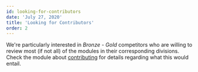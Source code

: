 ```yaml
---
id: looking-for-contributors
date: 'July 27, 2020'
title: 'Looking for Contributors'
order: 2
---
```


We're particularly interested in _Bronze - Gold_ competitors who are willing to review most (if not all) of the modules in their corresponding divisions. Check the module about [contributing](/general/contributing) for details regarding what this would entail.

